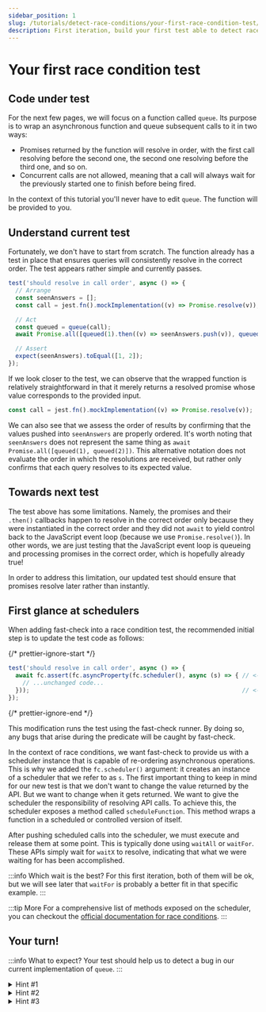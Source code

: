 ```yaml
---
sidebar_position: 1
slug: /tutorials/detect-race-conditions/your-first-race-condition-test/
description: First iteration, build your first test able to detect race conditions
---
```



# Your first race condition test

## Code under test

For the next few pages, we will focus on a function called `queue`. Its purpose is to wrap an asynchronous function and queue subsequent calls to it in two ways:

- Promises returned by the function will resolve in order, with the first call resolving before the second one, the second one resolving before the third one, and so on.
- Concurrent calls are not allowed, meaning that a call will always wait for the previously started one to finish before being fired.

In the context of this tutorial you'll never have to edit `queue`. The function will be provided to you.

## Understand current test

Fortunately, we don't have to start from scratch. The function already has a test in place that ensures queries will consistently resolve in the correct order. The test appears rather simple and currently passes.

```js
test('should resolve in call order', async () => {
  // Arrange
  const seenAnswers = [];
  const call = jest.fn().mockImplementation((v) => Promise.resolve(v));

  // Act
  const queued = queue(call);
  await Promise.all([queued(1).then((v) => seenAnswers.push(v)), queued(2).then((v) => seenAnswers.push(v))]);

  // Assert
  expect(seenAnswers).toEqual([1, 2]);
});
```

If we look closer to the test, we can observe that the wrapped function is relatively straightforward in that it merely returns a resolved promise whose value corresponds to the provided input.

```js
const call = jest.fn().mockImplementation((v) => Promise.resolve(v));
```

We can also see that we assess the order of results by confirming that the values pushed into `seenAnswers` are properly ordered. It's worth noting that `seenAnswers` does not represent the same thing as `await Promise.all([queued(1), queued(2)])`. This alternative notation does not evaluate the order in which the resolutions are received, but rather only confirms that each query resolves to its expected value.

## Towards next test

The test above has some limitations. Namely, the promises and their `.then()` callbacks happen to resolve in the correct order only because they were instantiated in the correct order and they did not `await` to yield control back to the JavaScript event loop (because we use `Promise.resolve()`). In other words, we are just testing that the JavaScript event loop is queueing and processing promises in the correct order, which is hopefully already true!

In order to address this limitation, our updated test should ensure that promises resolve later rather than instantly.

## First glance at schedulers

When adding fast-check into a race condition test, the recommended initial step is to update the test code as follows:

{/* prettier-ignore-start */}
```js
test('should resolve in call order', async () => {
  await fc.assert(fc.asyncProperty(fc.scheduler(), async (s) => { // <-- added
    // ...unchanged code...
  }));                                                            // <-- added
});
```
{/* prettier-ignore-end */}

This modification runs the test using the fast-check runner. By doing so, any bugs that arise during the predicate will be caught by fast-check.

In the context of race conditions, we want fast-check to provide us with a scheduler instance that is capable of re-ordering asynchronous operations. This is why we added the `fc.scheduler()` argument: it creates an instance of a scheduler that we refer to as `s`. The first important thing to keep in mind for our new test is that we don't want to change the value returned by the API. But we want to change when it gets returned. We want to give the scheduler the responsibility of resolving API calls. To achieve this, the scheduler exposes a method called `scheduleFunction`. This method wraps a function in a scheduled or controlled version of itself.

After pushing scheduled calls into the scheduler, we must execute and release them at some point. This is typically done using `waitAll` or `waitFor`. These APIs simply wait for `waitX` to resolve, indicating that what we were waiting for has been accomplished.

:::info Which wait is the best?
For this first iteration, both of them will be ok, but we will see later that `waitFor` is probably a better fit in that specific example.
:::

:::tip More
For a comprehensive list of methods exposed on the scheduler, you can checkout the [official documentation for race conditions](/docs/advanced/race-conditions/).
:::

## Your turn!

<YourFirstRace />

:::info What to expect?
Your test should help us to detect a bug in our current implementation of `queue`.
:::

<details>
<summary>
Hint #1
</summary>

You have to run the test via the `assert` runner provided by fast-check. For more details, you may refer to the section [First glance at schedulers](#first-glance-at-schedulers) of this page.

</details>

<details>
<summary>
Hint #2
</summary>

No need to touch `call` itself. The function should still return the inputs it received. But, instead of queueing it, we should queue a scheduled version of it. You may refer to [`scheduleFunction`](/docs/advanced/race-conditions/#schedulefunction) for more details.

</details>

<details>
<summary>
Hint #3
</summary>

Our test should think as a user of the API would think. It has to wait for all queued calls to be resolved before being able to assert anything on the output. You may want to use pass such condition to `waitFor` so that everything gets properly awaited before running any assertion.

</details>
